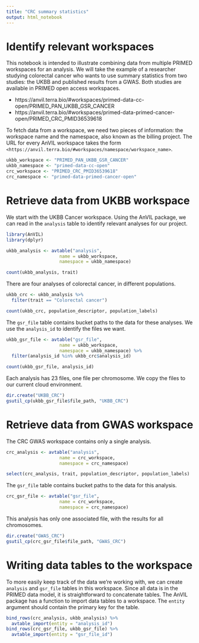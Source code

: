 ```yaml
---
title: "CRC summary statistics"
output: html_notebook
---
```


# Identify relevant workspaces

This notebook is intended to illustrate combining data from multiple PRIMED 
workspaces for an analysis. We will take the example of a researcher studying
colorectal cancer who wants to use summary statistics from two studies: the
UKBB and published results from a GWAS. Both studies are available in PRIMED
open access workspaces.

- https://anvil.terra.bio/#workspaces/primed-data-cc-open/PRIMED_PAN_UKBB_GSR_CANCER
- https://anvil.terra.bio/#workspaces/primed-data-primed-cancer-open/PRIMED_CRC_PMID36539618

To fetch data from a workspace, we need two pieces of information: the
workspace name and the namespace, also known as the billing project. The URL for
every AnVIL workspace takes the form 
`<https://anvil.terra.bio/#workspaces/namespace/workspace_name>`.

```r
ukbb_workspace <- "PRIMED_PAN_UKBB_GSR_CANCER"
ukbb_namespace <- "primed-data-cc-open"
crc_workspace <- "PRIMED_CRC_PMID36539618"
crc_namespace <- "primed-data-primed-cancer-open"
```

# Retrieve data from UKBB workspace

We start with the UKBB Cancer workspace. Using the AnVIL package, we can read in the
`analysis` table to identify relevant analyses for our project.

```r
library(AnVIL)
library(dplyr)

ukbb_analysis <- avtable("analysis", 
                    name = ukbb_workspace,
                    namespace = ukbb_namespace)

count(ukbb_analysis, trait)
```

There are four analyses of colorectal cancer, in different populations.

```r
ukbb_crc <- ukbb_analysis %>%
  filter(trait == "Colorectal cancer")

count(ukbb_crc, population_descriptor, population_labels)
```

The `gsr_file` table contains bucket paths to the data for these analyses. We
use the `analysis_id` to identify the files we want.

```r
ukbb_gsr_file <- avtable("gsr_file", 
                    name = ukbb_workspace,
                    namespace = ukbb_namespace) %>%
  filter(analysis_id %in% ukbb_crc$analysis_id)

count(ukbb_gsr_file, analysis_id)
```

Each analysis has 23 files, one file per chromosome. We copy the files to our
current cloud environment.

```r
dir.create("UKBB_CRC")
gsutil_cp(ukbb_gsr_file$file_path, "UKBB_CRC")
```


# Retrieve data from GWAS workspace

The CRC GWAS workspace contains only a single analysis.

```r
crc_analysis <- avtable("analysis", 
                    name = crc_workspace,
                    namespace = crc_namespace)

select(crc_analysis, trait, population_descriptor, population_labels)
```

The `gsr_file` table contains bucket paths to the data for this analysis.

```r
crc_gsr_file <- avtable("gsr_file", 
                    name = crc_workspace,
                    namespace = crc_namespace)
```

This analysis has only one associated file, with the results for all chromosomes.

```r
dir.create("GWAS_CRC")
gsutil_cp(crc_gsr_file$file_path, "GWAS_CRC")
```


# Writing data tables to the workspace

To more easily keep track of the data we're working with, we can create 
`analysis` and `gsr_file` tables in this workspace. Since all data is in the
PRIMED data model, it is straightforward to concatenate tables. The AnVIL 
package has a function to import data tables to a workspace. The `entity`
argument should contain the primary key for the table.

```r
bind_rows(crc_analysis, ukbb_analysis) %>%
  avtable_import(entity = "analysis_id")
bind_rows(crc_gsr_file, ukbb_gsr_file) %>%
  avtable_import(entity = "gsr_file_id")
```

